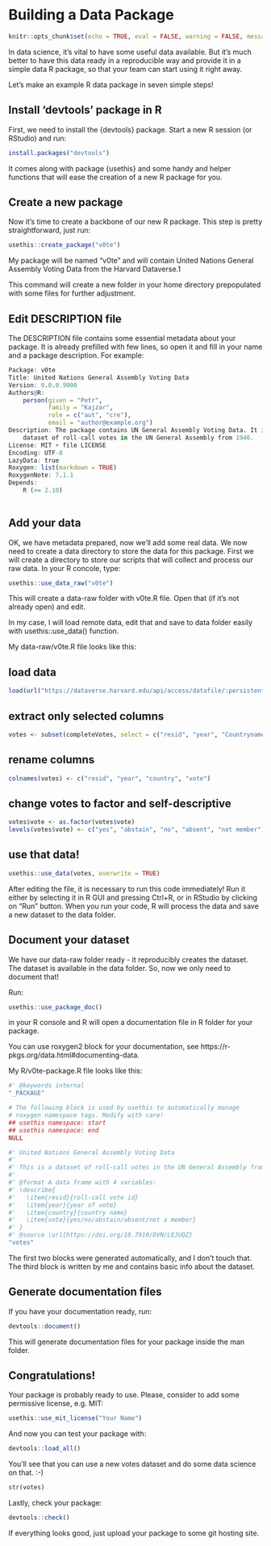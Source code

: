 
# Building a Data Package


```r
knitr::opts_chunk$set(echo = TRUE, eval = FALSE, warning = FALSE, message = FALSE)
```

In data science, it’s vital to have some useful data available. But it’s much better to have this data ready in a reproducible way and provide it in a simple data R package, so that your team can start using it right away.

Let’s make an example R data package in seven simple steps!

##  Install ‘devtools’ package in R
First, we need to install the {devtools} package. Start a new R session (or RStudio) and run:

```r
install.packages("devtools")
```

It comes along with package {usethis} and some handy and helper functions that will ease the creation of a new R package for you.

## Create a new package
Now it’s time to create a backbone of our new R package. This step is pretty straightforward, just run:

```r
usethis::create_package("v0te")
```


My package will be named “v0te” and will contain United Nations General Assembly Voting Data from the Harvard Dataverse.1

This command will create a new folder in your home directory prepopulated with some files for further adjustment.

## Edit DESCRIPTION file
The DESCRIPTION file contains some essential metadata about your package. It is already prefilled with few lines, so open it and fill in your name and a package description. For example:

```r
Package: v0te
Title: United Nations General Assembly Voting Data
Version: 0.0.0.9000
Authors@R:
    person(given = "Petr",
           family = "Kajzar",
           role = c("aut", "cre"),
           email = "author@example.org")
Description: The package contains UN General Assembly Voting Data. It is a
    dataset of roll-call votes in the UN General Assembly from 1946.
License: MIT + file LICENSE
Encoding: UTF-8
LazyData: true
Roxygen: list(markdown = TRUE)
RoxygenNote: 7.1.1
Depends:
    R (>= 2.10)
    
```    


## Add your data
OK, we have metadata prepared, now we’ll add some real data. We now need to create a data directory to store the data for this package. First we will create a directory to store our scripts that will collect and process our raw data. In your R concole, type:

```r
usethis::use_data_raw("v0te")
```


This will create a data-raw folder with v0te.R file. Open that (if it’s not already open) and edit.

In my case, I will load remote data, edit that and save to data folder easily with usethis::use_data() function.

My data-raw/v0te.R file looks like this:

## load data
```r
load(url("https://dataverse.harvard.edu/api/access/datafile/:persistentId?persistentId=doi:10.7910/DVN/LEJUQZ/MLNAHB"))
```



## extract only selected columns
```r
votes <- subset(completeVotes, select = c("resid", "year", "Countryname", "vote"))
```


## rename columns
```r
colnames(votes) <- c("resid", "year", "country", "vote")
```


## change votes to factor and self-descriptive
```r
votes$vote <- as.factor(votes$vote)
levels(votes$vote) <- c("yes", "abstain", "no", "absent", "not member")
```


## use that data!
```r
usethis::use_data(votes, overwrite = TRUE)
```

After editing the file, it is necessary to run this code immediately! Run it either by selecting it in R GUI and pressing Ctrl+R, or in RStudio by clicking on “Run” button. When you run your code, R will process the data and save a new dataset to the data folder.

## Document your dataset
We have our data-raw folder ready - it reproducibly creates the dataset. The dataset is available in the data folder. So, now we only need to document that!

Run:

```r
usethis::use_package_doc()
```

in your R console and R will open a documentation file in R folder for your package.

You can use roxygen2 block for your documentation, see https://r-pkgs.org/data.html#documenting-data.

My R/v0te-package.R file looks like this:

```r

#' @keywords internal
"_PACKAGE"

# The following block is used by usethis to automatically manage
# roxygen namespace tags. Modify with care!
## usethis namespace: start
## usethis namespace: end
NULL

#' United Nations General Assembly Voting Data
#'
#' This is a dataset of roll-call votes in the UN General Assembly from 1946.
#'
#' @format A data frame with 4 variables:
#' \describe{
#'   \item{resid}{roll-call vote id}
#'   \item{year}{year of vote}
#'   \item{country}{country name}
#'   \item{vote}{yes/no/abstain/absent/not a member}
#' }
#' @source \url{https://doi.org/10.7910/DVN/LEJUQZ}
"votes"
```


The first two blocks were generated automatically, and I don’t touch that. The third block is written by me and contains basic info about the dataset.

## Generate documentation files
If you have your documentation ready, run:
```r
devtools::document()
```


This will generate documentation files for your package inside the man folder.

## Congratulations!
Your package is probably ready to use. Please, consider to add some permissive license, e.g. MIT:

```r
usethis::use_mit_license("Your Name")
```

And now you can test your package with:

```r
devtools::load_all()
```

You’ll see that you can use a new votes dataset and do some data science on that. :-)

```r
str(votes)
```

Lastly, check your package:

```r
devtools::check()
```

If everything looks good, just upload your package to some git hosting site.
